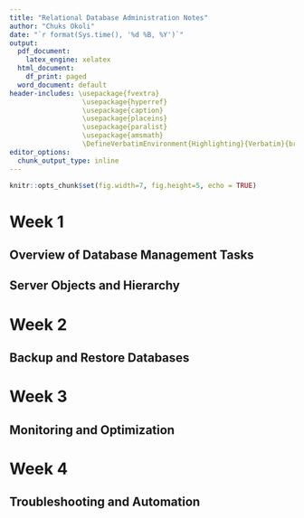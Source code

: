```yaml
---
title: "Relational Database Administration Notes"
author: "Chuks Okoli"
date: "`r format(Sys.time(), '%d %B, %Y')`"
output:
  pdf_document:
    latex_engine: xelatex
  html_document:
    df_print: paged
  word_document: default
header-includes: \usepackage{fvextra} 
                  \usepackage{hyperref} 
                  \usepackage{caption} 
                  \usepackage{placeins}
                  \usepackage{paralist}
                  \usepackage{amsmath} 
                  \DefineVerbatimEnvironment{Highlighting}{Verbatim}{breaklines,commandchars=\\\{\}}
editor_options:
  chunk_output_type: inline
---
```


```r
knitr::opts_chunk$set(fig.width=7, fig.height=5, echo = TRUE)
```

# Week 1

## Overview of Database Management Tasks

```{=latex}
\textbf{Typical day for a database administrator:}
\begin{compactitem}
\item Checking the state of the database. Database should be running with no errors. 
\item Check that scheduled backups have completed and resolve issues.
\item Responding to support tickets.
\item Meeting with developers and other stakeholders.
\item Monitoring database activity.
\item Determine appropriate server resources needed for planning a new database.
\end{compactitem}

\textbf{Database Management Lifecycle} \\
The database lifecycle is shown in \textbf{Fig. \ref{fig:dba_lifecycle}}.
\begin{figure}[h!]
\centering
  \includegraphics[width=0.75\linewidth]{database lifecycle.png}
  \caption{The database lifecycle}
  \label{fig:dba_lifecycle}
\end{figure}

\textit{Requirement analysis}
\begin{compactitem}
\item Understand purpose and scope of the database
  \begin{compactitem}
    \item Establish what data is involved
    \item Talk to the users and producers of the data, and develop samples of how users will use the data such as reports and dashboards
  \end{compactitem}
\item Work with stakeholders such as Developers, Data Engineers, DBAs, Technology Managers, End-Users and determine requirements
\end{compactitem}

\textit{Design and Plan}
\begin{compactitem}
\item Develop a plan for implementing the database by working with database objects such as instances, databases, tables, and indexes.
  \begin{compactitem}
    \item Develop database model showing which instances contains which databases and tables, how tables relate to each other, how users access data and so on.
    \item Design Entity Relationship Diagrams or ERDs
  \end{compactitem}
\item Determine appropriate server resources like storage space, memory, processing power, and log file size.
\item Plan for how database objects are physically stored.
\end{compactitem}

\textit{Implementation}
\begin{compactitem}
\item Create and configure database objects like instances, databases, tables, views, and indexes.
\item Configuring database security, granting access for database users, groups, and roles
\item Automates repeated database tasks such as backups, restores, and deployments to improve efficiency
\item Import data from other databases, export data based on a query from a different source, or migrate projects from one environment to another, such as moving a project from the Application Development environment to the Production environment.
\end{compactitem}

\textit{Monitoring and Maintenance}
\begin{compactitem}
\item Looks after the daily operations of the database
\item Monitor the system for long-running queries and help end-users optimize them to run faster and not overuse system resources
\item Review report and monitor activity, identify expensive queries, resource waits
\item Apply upgrades and security patches to database software. 
\item Recommend and implement emerging database technologies
\item Automate deployments and routine tasks such as backups whenever possible to keep processes working efficiently.
\item Reviews logs and alerts, looking for failed logins and data access attempts to identify potential threats and vulnerabilities. 
\item Maintains database user and application permissions – revoking access to users and groups who should no longer have access and adding new users and roles as required to perform their jobs.
\end{compactitem}


```

## Server Objects and Hierarchy

```{=latex}
\textbf{Database Objects}
\begin{compactitem}
\item An instance is a logical boundary for a database or set of databases where you organize database objects and set configuration parameters. 
\item Common database objects are items that exist within the database such as tables, constraints, indexes, keys, views, aliases, triggers, events, and log files.
\item Different RDBMSs use different names for their system objects. Most use the terms system schema, system tables, catalog, or directory.
\item Database storage is managed through logical database objects and physical storage.
\end{compactitem}
```

\clearpage
# Week 2

## Backup and Restore Databases

```{=latex}
Backup and restore refer to the process of backing up data for protection purposes-restoring it after data loss from an unplanned shutdown, accidental deletion, or data corruption. \\

\textbf{Backup and Restore scenarios} 
\begin{compactitem}
\item Saving a copy of data for protection
\item Recovering from data loss
  \begin{compactitem}
    \item After unplanned shutdown
    \item Accidental deletion
    \item Data corruption
  \end{compactitem}
\item Move to a different database system
\item Share data with business partners
\item Use a copy of the data, e.g., in development or test environment
\end{compactitem}

\textbf{Physical vs. logical backups} 
\begin{compactitem}
\item Logical backup
  \begin{compactitem}
    \item Contains DDL and DML commands to recreate database
    \item Can reclaim wasted space
    \item Slow and may impact performance
    \item Granular
    \item Backup/restore, import/export, dump \& load utilities
  \end{compactitem}
\item Physical backup
  \begin{compactitem}
    \item Copy of physical files, including logs, and configuration 
    \item Smaller and quicker
    \item Less Granular
    \item Can only restore to similar RDBMS
    \item Common for specialized storage and cloud
  \end{compactitem}
\end{compactitem}

\textbf{What to backup}
\begin{compactitem}
  \item Database
  \item Schema
  \item Tables
  \item Subset of data
  \item Other objects
\end{compactitem}

\textbf{Key considerations}
\begin{compactitem}
  \item Check that your backup is valid
  \item Check that your restore plan works
  \item Ensure that your back up files are secure
\end{compactitem}

\textbf{Types of Backup}
\begin{compactitem}
  \item Full backups - complete copy of all of the data in the object or objects that you are backing up
  \item Point-in-time backups - uses logged transactions to restore to an earlier point in time
  \item Differential backups - a copy of any data that has changed since the last full backup was taken
  \item Incremental backup - a copy of any data that has changed since the last backup of any type was taken
\end{compactitem}

\textbf{Backup Policies} \\
Hot backup or online backup - are performed while the data is in use, while in Cold backup, the data is offline. Many decisions have to be made about backup policies such as: 
\begin{compactitem}
  \item Physical or logical
  \item Full, differential, or incremental
  \item Hot or cold
  \item Compression
  \item Encryption
  \item Frequency:
    \begin{compactitem}
      \item Is data regularly changing or being added?
      \item Is the existing table large?
    \end{compactitem}
  \item Schedule:
    \begin{compactitem}
      \item Is the data accessed equally across the 24-hour day?
      \item Is it accessed at weekends?
    \end{compactitem}
  \item Automated backups
  \item Consider cloud backups
\end{compactitem}

\textbf{Summary of Backup and Restore Databases}
\begin{compactitem}
\item The types of backups are full, point-in-time, differential, and incremental.
\item The difference between physical backups and logical backups, and between hot backups and cold backups.
\item Your backup policy should be determined from your recovery needs and your data usage.
\item Database transaction logs keep track of all activities that change the database structure and record transactions that insert, update, or delete data in the database.
\end{compactitem}

\textbf{Security and User Management} \\
\textit{Authorization} \\
Authorization are priviledges granted to users, and to groups or roles. Use the \texttt{SQL GRANT CONNECT} command to grant connection access to a particular database to a particular user, group, or role. To grant connection access to an individual user rather than a group or role, you simply specify the user name in place of the group name. To grant database or table access:
\begin{compactitem}
\item To team, use \texttt{GRANT CONNECT TO 'salesteam'}
\item To a specific person e.g., Joan, use \texttt{GRANT CONNECT TO 'joan'}
\item To grant select priviledges only on a table, use \texttt{GRANT SELECT ON mydb.mytable TO 'salesteam'}
\item To grant insert priviledges, use \texttt{GRANT INSERT ON mydb.mytable TO 'salesteam'}
\item To grant update priviledges, use \texttt{GRANT UPDATE ON mydb.mytable TO 'salesteam'}
\item To grant delete priviledges, use \texttt{GRANT DELETE ON mydb.mytable TO 'salesteam'}
\item To view a stored procedure, use \texttt{GRANT VIEW ON mydb.myproc TO 'salesteam'}
\item To execute the stored procedure, use \texttt{GRANT EXECUTE ON mydb.myproc TO 'salesteam'}
\item To change the definition of a procedure, use \texttt{GRANT ALTER ON mydb.myproc TO 'salesteam'}
\item To remove granted priviledges, use \texttt{REVOKE SELECT ON mydb.mytable TO 'salesteam'}
\item To deny any previous grant of a permission, use \texttt{DENY SELECT ON mydb.mytable TO 'salesteam'}
\end{compactitem}


\textbf{Summary of Security and User Management}
\begin{compactitem}
\item Authentication is the process of verifying that the user is who they claim to be. Authorization is the process of giving users permissions or privileges to access the objects and data in the database.
\item When securing a database, you need to consider the security of the server and operating system, as well as the database and data.
\item A database user is a user account that is allowed to access specified database objects. Groups are logical groupings of users to simplify user management. A database role defines a set of permissions needed to undertake a specific role in the database.
\item When implementing role or group membership, use the principle of least privilege.
\item Auditing does not directly protect your database but does identify gaps in your security.
\item Customer-managed keys provide the data owner with more control over their data stored in the cloud.
\end{compactitem}
```

# Week 3

## Monitoring and Optimization

```{=latex}
\textbf{What is database monitoring} \\
One of the most challenging and necessary elements of database management is performance tuning, and one of the critical parts of this process is database monitoring. The term database monitoring refers to the different tasks related to the scrutinization of the day-to-day operational status of your database.

Database monitoring is crucial to maintain the health and performance of your relational database management system, regardless of which vendor’s database product you are using. As a database admin, you can then utilize this useful information to perform several database monitoring tasks, including: 
\begin{compactitem}
\item Forecasting your future hardware requirements based on database usage patterns. 
\item Analyzing the performance of individual applications or database queries. 
\item Tracking the usage of indexes and tables. 
\item Determining the root cause of any system performance degradation. 
\item Optimizing database elements to provide the best possible performance. 
\item Assessing the impact of any optimization activities. 
\end{compactitem}

Reactive monitoring is done after an issue occurs, when you act in direct response to that issue; perhaps by fixing a configuration setting or adding more resources, for example. The most common situations when reactive monitoring occurs is either when your database security has been breached, or the performance of your database reaches critically low levels, or when some other kind of major database incident occurs that greatly impacts your business and therefore needs resolving as soon as possible. In contrast, a proactive monitoring strategy seeks to prevent this reactive panic by identifying issues before they grow into large problems. This is primarily achieved by observing specific metrics from your database and then sending alerts to interested parties if the values of these metrics reach abnormal levels. Proactive monitoring typically utilizes automated processes to perform tasks such as regularly verifying that a database system is online and accessible, verifying that configuration changes do not adversely affect the performance of the database system, and that the database system is operating and performing at acceptable levels. This proactive approach is widely considered to be the better strategy and is preferred by most database admins. \\

\textbf{Monitoring Usage and Performance} \\
Some of the key metrics for monitoring the usage and performance of your database include the following: 
\begin{compactitem}
\item Database throughput - indicates how much total work is being taken on by your database and is typically measured by the number of queries executed per second. 
\item Database resource usage - monitors the database resource usage by measuring the CPU, memory, log space, and storage usage. This summary metric represents the database resource usage by two aspects: average/max/latest number and time series number. 
\item Database availability - signals whether the database is up or down, that is, available or unavailable. It is typically a summary metric that represents the historical data on available time as a percentage. 
\item Database responsiveness - shows how well the system is responding to inbound requests and is another of the more commonly used database performance metrics. It provides DBAs with information on the average response time per query for their database servers, indicating how quickly they respond with query results. 
\item Database contention - indicates whether there is any contention between connections, by measuring lock-waits and concurrent database connections. Database contention is the term used to describe what happens when multiple processes are competing to access the same database resource at the same time.
\item Units of work - tracks what transactions (units of work) are consuming the most resources on the database server. 
\item Connections can display all kinds of network connection information to a database management console and can indicate whether a database server might fail due to long-running queries or having too many open connections. 
\item Most frequent queries - tracks the most frequent queries received by your database servers, including their frequency and average latency, that is, how long they take to be processed. 
\item Locked objects - shows detailed information about any locked processes and the process that blocked them. Locks and blocks stop several concurrent transactions from accessing an object at the same time. 
\item Stored procedures displays the aggregated execution metrics for procedures, external procedures, compiled functions, external functions, compiled triggers, and anonymous blocks invoked since database activation. 
\item Buffer pools tracks the usage of buffer pools and table spaces. A directory server uses buffer pools to store cached data and to improve database performance. When the buffer pool fills up, it removes older and less-used data to make room for newer data. 
\item Top consumers shows the top consumers of a system’s resources and can help DBAs with capacity planning and resource placement. 
\end{compactitem}

\textbf{Optimizing databases} \\
We optimize database in order to:
\begin{compactitem}
\item Identify bottlenecks
\item Fine-tune queries
\item Reduce response times
\end{compactitem}

RDBMSs have their own optimization commands
\begin{compactitem}
\item MySQL OPTIMIZE TABLE command
\item PostgreSQL VACUUM and REINDEX commands
\item DB2 RUNSTATS and REORG commands
\end{compactitem}

\textbf{Summary of Database Monitoring}
\begin{compactitem}
\item Database performance is measured by using key performance indicators, known as metrics, that enable DBAs to optimize organizations’ databases.
\item You should monitor at the infrastructure, platform, query, and user levels.
\item A database diagnostic log file, also known as an error log or troubleshooting log, contains timestamped messages for various types of informational messages, events, warnings, and error details.
\item Database optimization commands include OPTIMIZE TABLE in MySQL, VACUUM, and REINDEX in PostgreSQL, and RUNSTATS and REORG in Db2.
\item Query execution plans show details of the steps used to access data when running query statements.
\end{compactitem}

```

# Week 4

## Troubleshooting and Automation


```{=latex}
\textbf{Summary of Troubleshooting and Automation}
\begin{compactitem}
\item Performance monitoring, dashboards and reports, and server/database logs help identify bottlenecks.
\item Database automation is the use of unattended processes and self-updating procedures for basic database tasks.
\item Some automation processes include backing up, truncating, and restoring databases.
\item Reports give a regular overview of database health, notifications give a forewarning of a situation that could become troublesome if not addressed, and alerts bring awareness to an issue that needs immediate attention.
\end{compactitem}

```
